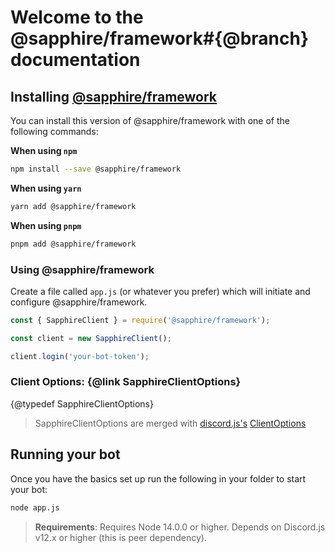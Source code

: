 

# Welcome to the @sapphire/framework#{@branch} documentation

## Installing <a href={saphFrameworkUrl}>@sapphire/framework</a>

You can install this version of @sapphire/framework with one of the following commands:

**When using `npm`**

```sh
npm install --save @sapphire/framework
```

**When using `yarn`**

```sh
yarn add @sapphire/framework
```

**When using `pnpm`**

```sh
pnpm add @sapphire/framework
```

### Using @sapphire/framework

Create a file called `app.js` (or whatever you prefer) which will initiate and configure @sapphire/framework.

```javascript
const { SapphireClient } = require('@sapphire/framework');

const client = new SapphireClient();

client.login('your-bot-token');
```

### Client Options: {@link SapphireClientOptions}

{@typedef SapphireClientOptions}

> SapphireClientOptions are merged with <a href={djsUrl}>discord.js's</a> <a href={djsClientOptions}>ClientOptions</a>

## Running your bot

Once you have the basics set up run the following in your folder to start your bot:

```sh
node app.js
```

> **Requirements**: Requires Node 14.0.0 or higher. Depends on Discord.js v12.x or higher (this is peer dependency).
